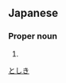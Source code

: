 ==Japanese==
{{ja-kanjitab|俊|樹}}

===Proper noun===
{{ja-pos|proper|としき}}

# {{given name|male|lang=ja}}

[[Category:Japanese male given names|としき]]